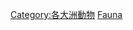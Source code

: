 {{Catnav|頁面分類|各種主題的頁面分類|依大洲來作的分類}}
{{Commonscat|Animals of Europe}}

[[Category:各大洲動物|Category:各大洲動物]]
[[Category:歐洲生物|Fauna]]